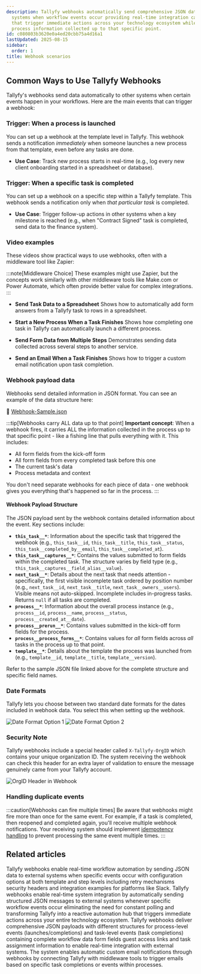 ```yaml
---
description: Tallyfy webhooks automatically send comprehensive JSON data to external
  systems when workflow events occur providing real-time integration capabilities
  that trigger immediate actions across your technology ecosystem while carrying all
  process information collected up to that specific point.
id: c080803b3620e0a4ed20cbb75a4d16a1
lastUpdated: 2025-08-15
sidebar:
  order: 1
title: Webhook scenarios
---
```


## Common Ways to Use Tallyfy Webhooks

Tallyfy's webhooks send data automatically to other systems when certain events happen in your workflows. Here are the main events that can trigger a webhook:

### Trigger: When a process is launched

You can set up a webhook at the template level in Tallyfy. This webhook sends a notification *immediately* when someone launches a new process from that template, even before any tasks are done.

*   **Use Case**: Track new process starts in real-time (e.g., log every new client onboarding started in a spreadsheet or database).

### Trigger: When a specific task is completed

You can set up a webhook on a specific step within a Tallyfy template. This webhook sends a notification only when *that particular task* is completed.

*   **Use Case**: Trigger follow-up actions in other systems when a key milestone is reached (e.g., when "Contract Signed" task is completed, send data to the finance system).

### Video examples

These videos show practical ways to use webhooks, often with a middleware tool like Zapier:

:::note[Middleware Choice]
These examples might use Zapier, but the concepts work similarly with other middleware tools like Make.com or Power Automate, which often provide better value for complex integrations.
:::

*   **Send Task Data to a Spreadsheet**
    Shows how to automatically add form answers from a Tallyfy task to rows in a spreadsheet.
    <lite-vimeo videoid="349793950"></lite-vimeo>

*   **Start a New Process When a Task Finishes**
    Shows how completing one task in Tallyfy can automatically launch a different process.
    <lite-vimeo videoid="289313624"></lite-vimeo>

*   **Send Form Data from Multiple Steps**
    Demonstrates sending data collected across several steps to another service.
    <lite-vimeo videoid="311699511"></lite-vimeo>

*   **Send an Email When a Task Finishes**
    Shows how to trigger a custom email notification upon task completion.
    <lite-vimeo videoid="344182415"></lite-vimeo>

### Webhook payload data

Webhooks send detailed information in JSON format. You can see an example of the data structure here:

📌 [Webhook-Sample.json](https://screenshots.tallyfy.com/Webhook-Sample.json)

:::tip[Webhooks carry ALL data up to that point]
**Important concept**: When a webhook fires, it carries ALL the information collected in the process up to that specific point - like a fishing line that pulls everything with it. This includes:
- All form fields from the kick-off form
- All form fields from every completed task before this one
- The current task's data
- Process metadata and context

You don't need separate webhooks for each piece of data - one webhook gives you everything that's happened so far in the process.
:::

#### Webhook Payload Structure

The JSON payload sent by the webhook contains detailed information about the event. Key sections include:

- **`this_task__*`**: Information about the specific task that triggered the webhook (e.g., `this_task__id`, `this_task__title`, `this_task__status`, `this_task__completed_by__email`, `this_task__completed_at`).
- **`this_task__captures__*`**: Contains the values submitted to form fields within the completed task. The structure varies by field type (e.g., `this_task__captures__field_alias__value`).
- **`next_task__*`**: Details about the next task that needs attention - specifically, the first visible incomplete task ordered by position number (e.g., `next_task__id`, `next_task__title`, `next_task__owners__users`). Visible means not auto-skipped. Incomplete includes in-progress tasks. Returns `null` if all tasks are completed.
- **`process__*`**: Information about the overall process instance (e.g., `process__id`, `process__name`, `process__status`, `process__created_at__date`).
- **`process__prerun__*`**: Contains values submitted in the kick-off form fields for the process.
- **`process__process_forms__*`**: Contains values for *all* form fields across *all* tasks in the process up to that point.
- **`template__*`**: Details about the template the process was launched from (e.g., `template__id`, `template__title`, `template__version`).

Refer to the sample JSON file linked above for the complete structure and specific field names.

### Date Formats

Tallyfy lets you choose between two standard date formats for the dates included in webhook data. You select this when setting up the webhook.

![Date Format Option 1](https://screenshots.tallyfy.com/file-2wtr39D8Zq.png)
![Date Format Option 2](https://screenshots.tallyfy.com/file-kiArgQohN2.png)

### Security Note

Tallyfy webhooks include a special header called `X-Tallyfy-OrgID` which contains your unique organization ID. The system receiving the webhook can check this header for an extra layer of validation to ensure the message genuinely came from your Tallyfy account.

![OrgID Header in Webhook](https://screenshots.tallyfy.com/file-g5qdMzYyEK.png)

### Handling duplicate events

:::caution[Webhooks can fire multiple times]
Be aware that webhooks might fire more than once for the same event. For example, if a task is completed, then reopened and completed again, you'll receive multiple webhook notifications. Your receiving system should implement [idempotency handling](/products/pro/integrations/handling-idempotency-in-webhooks-and-api/) to prevent processing the same event multiple times.
:::


## Related articles
<CardGrid>
<LinkTitleCard header="<b>Webhooks > Details about webhooks</b>" href="/products/pro/integrations/webhooks/how-to-set-up-webhooks-in-tallyfy/" > Tallyfy webhooks enable real-time workflow automation by sending JSON data to external systems when specific events occur with configuration options at both template and step levels including retry mechanisms security headers and integration examples for platforms like Slack. </LinkTitleCard>
<LinkTitleCard header="<b>Integrations > Webhooks</b>" href="/products/pro/integrations/webhooks/" > Tallyfy webhooks enable real-time system integration by automatically sending structured JSON messages to external systems whenever specific workflow events occur eliminating the need for constant polling and transforming Tallyfy into a reactive automation hub that triggers immediate actions across your entire technology ecosystem. </LinkTitleCard>
<LinkTitleCard header="<b>Webhooks > Webhook payload structure</b>" href="/products/pro/integrations/webhooks/webhook-payload-structure/" > Tallyfy webhooks deliver comprehensive JSON payloads with different structures for process-level events (launches/completions) and task-level events (task completions) containing complete workflow data form fields guest access links and task assignment information to enable real-time integration with external systems. </LinkTitleCard>
<LinkTitleCard header="<b>Webhooks > Send emails using webhooks</b>" href="/products/pro/integrations/webhooks/how-can-i-send-emails-using-webhooks-in-tallyfy/" > The system enables automatic custom email notifications through webhooks by connecting Tallyfy with middleware tools to trigger emails based on specific task completions or events within processes. </LinkTitleCard>
</CardGrid>